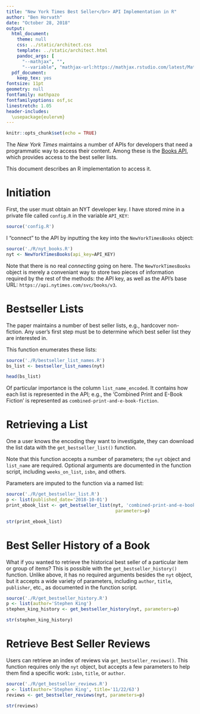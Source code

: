 ```yaml
---
title: "New York Times Best Seller</br> API Implementation in R"
author: "Ben Horvath"
date: "October 28, 2018"
output:
  html_document:
    theme: null
    css: ../static/architect.css
    template: ../static/architect.html
    pandoc_args: [
      "--mathjax", "",
      "--variable", "mathjax-url:https://mathjax.rstudio.com/latest/MathJax.js?config=TeX-AMS-MML_HTMLorMML"]
  pdf_document:
    keep_tex: yes
fontsize: 11pt
geometry: null
fontfamily: mathpazo
fontfamilyoptions: osf,sc
linestretch: 1.05
header-includes:
  \usepackage{eulervm}
---
```


```r
knitr::opts_chunk$set(echo = TRUE)
```

The _New York Times_ maintains a number of APIs for developers that need a programmatic way to access their content. Among these is the [Books API](http://developer.nytimes.com/books_api.json), which provides access to the best seller lists.

This document describes an R implementation to access it.

# Initiation

First, the user must obtain an NYT developer key. I have stored mine in a private file called `config.R` in the variable `API_KEY`:

```r
source('config.R')
```

I "connect" to the API by inputting the key into the `NewYorkTimesBooks` object:

```r
source('./R/nyt_books.R')
nyt <- NewYorkTimesBooks(api_key=API_KEY)
```

Note that there is no real _connecting_ going on here. The `NewYorkTimesBooks` object is merely a conveniant way to store two pieces of information required by the rest of the methods: the API key, as well as the API's base URL: `https://api.nytimes.com/svc/books/v3`.



# Bestseller Lists

The paper maintains a number of best seller lists, e.g., hardcover non-fiction. Any user's first step must be to determine which best seller list they are interested in.

This function enumerates these lists:

```r
source('./R/bestseller_list_names.R')
bs_list <- bestseller_list_names(nyt)

head(bs_list)
```

Of particular importance is the column `list_name_encoded`. It contains how each list is represented in the API; e.g., the 'Combined Print and E-Book Fiction' is represented as `combined-print-and-e-book-fiction`.



# Retrieving a List

One a user knows the encoding they want to investigate, they can download the list data with the `get_bestseller_list()` function.

Note that this function accepts a number of parameters; the `nyt` object and `list_name` are required. Optional arguments are documented in the function script, including `weeks_on_list`, `isbn`, and others.

Parameters are imputed to the function via a named list:

```r
source('./R/get_bestseller_list.R')
p <- list(published_date='2018-10-01')
print_ebook_list <- get_bestseller_list(nyt, 'combined-print-and-e-book-fiction',
                                         parameters=p)

str(print_ebook_list)
```



# Best Seller History of a Book

What if you wanted to retrieve the historical best seller of a particular item or group of items? This is possible with the `get_bestseller_history()` function. Unlike above, it has no required arguments besides the `nyt` object, but it accepts a wide variety of parameters, including `author`, `title`, `publisher`, etc., as documented in the function script.

```r
source('./R/get_bestseller_history.R')
p <- list(author='Stephen King')
stephen_king_history <- get_bestseller_history(nyt, parameters=p)

str(stephen_king_history)
```



# Retrieve Best Seller Reviews

Users can retrieve an index of reviews via `get_bestseller_reviews()`. This function requires only the `nyt` object, but accepts a few parameters to help them find a specific work: `isbn`, `title`, or `author`.


```r
source('./R/get_bestseller_reviews.R')
p <- list(author='Stephen King', title='11/22/63')
reviews <- get_bestseller_reviews(nyt, parameters=p)

str(reviews)
```
